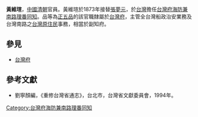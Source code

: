 '''黃維瑄'''，[[中國|中國]][[清朝|清朝]]官員。黃維瑄於1873年接替[[張夢元|張夢元]]，於[[台灣|台灣]]擔任[[台灣府海防兼南路理番同知|台灣府海防兼南路理番同知]]。品等為[[正五品|正五品]]的該官職隸屬於[[台灣府|台灣府]]，主管全台灣船政治安業務及台灣南路之[[台灣原住民|台灣原住民]]事務，相當於副知府。
{{start box}}
{{s-before|[[張夢元|張夢元]]}}
{{s-title|[[台灣府海防兼南路理番同知|台灣府海防兼南路理番同知]]|1873年上任}}
{{s-after|[[孫壽銘|孫壽銘]]}}
{{end box}}

==參見==
*[[台灣府|台灣府]]

==參考文獻==
*劉寧顏編，《重修台灣省通志》，台北市，台灣省文獻委員會，1994年。

[[Category:台灣府海防兼南路理番同知|Category:台灣府海防兼南路理番同知]]